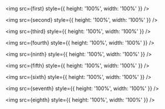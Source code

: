 
<ProjectCard
  title='My First Day'
  link=''
  bg='linear-gradient(to right, #D4145A 0%, #FBB03B 100%)'>
  <img src={first} style={{ height: '100%', width: '100%' }} />
</ProjectCard>

<ProjectCard
  title='Portrait'
  link=''
  bg='linear-gradient(to right, #D4145A 0%, #FBB03B 100%)'>
  <img src={second} style={{ height: '100%', width: '100%' }} />
</ProjectCard>

<ProjectCard
  title='Pepeha Poster'
  link=''
  bg='linear-gradient(to right, #D4145A 0%, #FBB03B 100%)'>
  <img src={third} style={{ height: '100%', width: '100%' }} />
</ProjectCard>

<ProjectCard
  title='Interests Poster'
  link=''
  bg='linear-gradient(to right, #D4145A 0%, #FBB03B 100%)'>
  <img src={fourth} style={{ height: '100%', width: '100%' }} />
</ProjectCard>

<ProjectCard
  title='Wacon'
  link=''
  bg='linear-gradient(to right, #D4145A 0%, #FBB03B 100%)'>
  <img src={ninth} style={{ height: '100%', width: '100%' }} />
</ProjectCard>

<ProjectCard
  title='Creating Gradients'
  link=''
  bg='linear-gradient(to right, #D4145A 0%, #FBB03B 100%)'>
  <img src={fifth} style={{ height: '100%', width: '100%' }} />
</ProjectCard>

<ProjectCard
  title='Last Poster'
  link=''
  bg='linear-gradient(to right, #D4145A 0%, #FBB03B 100%)'>
  <img src={sixth} style={{ height: '100%', width: '100%' }} />
</ProjectCard>

<ProjectCard
  title='3D Modelling'
  link=''
  bg='linear-gradient(to right, #D4145A 0%, #FBB03B 100%)'>
  <img src={seventh} style={{ height: '100%', width: '100%' }} />
</ProjectCard>

<ProjectCard
  title='Unity'
  link=''
  bg='linear-gradient(to right, #D4145A 0%, #FBB03B 100%)'>
  <img src={eighth} style={{ height: '100%', width: '100%' }} />
</ProjectCard>
